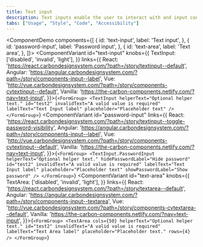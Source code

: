 ```yaml
---
title: Text input
description: Text inputs enable the user to interact with and input content and data. This component can be used for long and short form entries.
tabs: ["Usage", "Style", "Code", "Accessibility"]
---
```


<ComponentDemo
  components={[
    {
      id: 'text-input',
      label: 'Text input',
    },
    {
      id: 'password-input',
      label: 'Password input',
    },
    {
      id: 'text-area',
      label: 'Text area',
    },
  ]}>
  <ComponentVariant
    id="text-input"
    knobs={{
      TextInput: ['disabled', 'invalid', 'light'],
    }}
    links={{
      React:
        'https://react.carbondesignsystem.com/?path=/story/textinput--default',
      Angular:
        'https://angular.carbondesignsystem.com/?path=/story/components-input--label',
      Vue:
        'http://vue.carbondesignsystem.com/?path=/story/components-cvtextinput--default',
      Vanilla: 'https://the-carbon-components.netlify.com/?nav=text-input',
    }}>{`
    <FormGroup>
      <TextInput
        helperText="Optional helper text."
        id="test2"
        invalidText="A valid value is required"
        labelText="Text Input label"
        placeholder="Placeholder text"
      />
    </FormGroup>
  `}</ComponentVariant>
  <ComponentVariant
    id="password-input"
    links={{
      React:
        'https://react.carbondesignsystem.com/?path=/story/textinput--toggle-password-visibility',
      Angular:
        'https://angular.carbondesignsystem.com/?path=/story/components-input--label',
      Vue:
        'http://vue.carbondesignsystem.com/?path=/story/components-cvtextinput--default',
      Vanilla: 'https://the-carbon-components.netlify.com/?nav=text-input',
    }}>{`
    <FormGroup>
    <TextInput.PasswordInput
      helperText="Optional helper text."
      hidePasswordLabel="Hide password"
      id="test2"
      invalidText="A valid value is required"
      labelText="Text Input label"
      placeholder="Placeholder text"
      showPasswordLabel="Show password"
    />
    </FormGroup>
  `}</ComponentVariant>
  <ComponentVariant
    id="text-area"
    knobs={{
      TextArea: ['disabled', 'invalid', 'light'],
    }}
    links={{
      React:
        'https://react.carbondesignsystem.com/?path=/story/textarea--default',
      Angular:
        'https://angular.carbondesignsystem.com/?path=/story/components-input--textarea',
      Vue:
        'http://vue.carbondesignsystem.com/?path=/story/components-cvtextarea--default',
      Vanilla: 'https://the-carbon-components.netlify.com/?nav=text-input',
    }}>{`
    <FormGroup>
    <TextArea
      cols={50}
      helperText="Optional helper text."
      id="test2"
      invalidText="A valid value is required"
      labelText="Text Area label"
      placeholder="Placeholder text."
      rows={4}
    />
    </FormGroup>
  `}</ComponentVariant>
</ComponentDemo>

